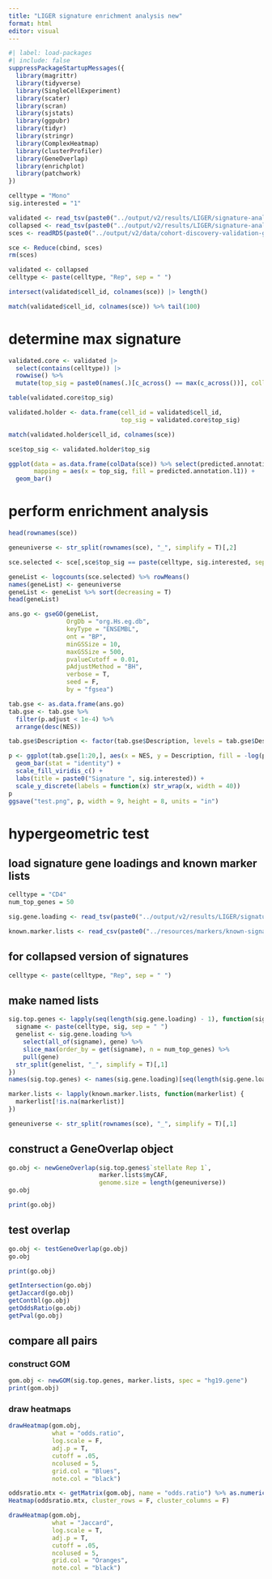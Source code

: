 ```yaml
---
title: "LIGER signature enrichment analysis new"
format: html
editor: visual
---
```


```r
#| label: load-packages
#| include: false
suppressPackageStartupMessages({
  library(magrittr)
  library(tidyverse)
  library(SingleCellExperiment)
  library(scater)
  library(scran)
  library(sjstats)
  library(ggpubr)
  library(tidyr)
  library(stringr)
  library(ComplexHeatmap)
  library(clusterProfiler)
  library(GeneOverlap)
  library(enrichplot)
  library(patchwork)
})
```

```r
celltype = "Mono"
sig.interested = "1"
```

```r
validated <- read_tsv(paste0("../output/v2/results/LIGER/signature-analysis/", celltype, "/loading-matrices/", celltype, "-signature-loading-validated.tsv"))
collapsed <- read_tsv(paste0("../output/v2/results/LIGER/signature-analysis/", celltype, "/loading-matrices/", celltype, "-signature-loading-collapsed.tsv"))
sces <- readRDS(paste0("../output/v2/data/cohort-discovery-validation-grouping/", celltype, "/scRNAseq-", celltype, "-scelist-discovery.rds"))
```

```r
sce <- Reduce(cbind, sces)
rm(sces)
```

```r
validated <- collapsed
celltype <- paste(celltype, "Rep", sep = " ")
```

```r
intersect(validated$cell_id, colnames(sce)) |> length()
```

```r
match(validated$cell_id, colnames(sce)) %>% tail(100)
```

# determine max signature
```r
validated.core <- validated |> 
  select(contains(celltype)) |>
  rowwise() %>%
  mutate(top_sig = paste0(names(.)[c_across() == max(c_across())], collapse = '_'))

table(validated.core$top_sig)
```

```r
validated.holder <- data.frame(cell_id = validated$cell_id,
                               top_sig = validated.core$top_sig)

match(validated.holder$cell_id, colnames(sce))

sce$top_sig <- validated.holder$top_sig
```

```r
ggplot(data = as.data.frame(colData(sce)) %>% select(predicted.annotation.l1, top_sig),
       mapping = aes(x = top_sig, fill = predicted.annotation.l1)) + 
  geom_bar()
```

# perform enrichment analysis
```r
head(rownames(sce))

geneuniverse <- str_split(rownames(sce), "_", simplify = T)[,2]
```

```r
sce.selected <- sce[,sce$top_sig == paste(celltype, sig.interested, sep = " ")]

geneList <- logcounts(sce.selected) %>% rowMeans()
names(geneList) <- geneuniverse
geneList <- geneList %>% sort(decreasing = T)
head(geneList)
```

```r
ans.go <- gseGO(geneList,
                OrgDb = "org.Hs.eg.db",
                keyType = "ENSEMBL",
                ont = "BP", 
                minGSSize = 10,
                maxGSSize = 500,
                pvalueCutoff = 0.01,
                pAdjustMethod = "BH",
                verbose = T,
                seed = F,
                by = "fgsea")
```

```r
tab.gse <- as.data.frame(ans.go)
tab.gse <- tab.gse %>%
  filter(p.adjust < 1e-4) %>%
  arrange(desc(NES))

tab.gse$Description <- factor(tab.gse$Description, levels = tab.gse$Description[order(tab.gse$NES)])

p <- ggplot(tab.gse[1:20,], aes(x = NES, y = Description, fill = -log(p.adjust))) + 
  geom_bar(stat = "identity") + 
  scale_fill_viridis_c() + 
  labs(title = paste0("Signature ", sig.interested)) +
  scale_y_discrete(labels = function(x) str_wrap(x, width = 40))
p
ggsave("test.png", p, width = 9, height = 8, units = "in")
```

# hypergeometric test
## load signature gene loadings and known marker lists
```r
celltype = "CD4"
num_top_genes = 50

sig.gene.loading <- read_tsv(paste0("../output/v2/results/LIGER/signature-analysis/", celltype, "/loading-matrices/", celltype, "-gene-loading-collapsed.tsv"))

known.marker.lists <- read_csv(paste0("../resources/markers/known-signature-markers/", celltype, "/Schalck_cell_state_marker_list.csv"))
```

## for collapsed version of signatures
```r
celltype <- paste(celltype, "Rep", sep = " ")
```

## make named lists
```r
sig.top.genes <- lapply(seq(length(sig.gene.loading) - 1), function(sig) {
  signame <- paste(celltype, sig, sep = " ")
  genelist <- sig.gene.loading %>% 
    select(all_of(signame), gene) %>% 
    slice_max(order_by = get(signame), n = num_top_genes) %>% 
    pull(gene)
  str_split(genelist, "_", simplify = T)[,1]
})
names(sig.top.genes) <- names(sig.gene.loading)[seq(length(sig.gene.loading)-1)]
```

```r
marker.lists <- lapply(known.marker.lists, function(markerlist) {
  markerlist[!is.na(markerlist)]
})
```

```r
geneuniverse <- str_split(rownames(sce), "_", simplify = T)[,1]
```

## construct a GeneOverlap object
```r
go.obj <- newGeneOverlap(sig.top.genes$`stellate Rep 1`,
                         marker.lists$myCAF,
                         genome.size = length(geneuniverse))
go.obj
```

```r
print(go.obj)
```

## test overlap
```r
go.obj <- testGeneOverlap(go.obj)
go.obj
```

```r
print(go.obj)
```

```r
getIntersection(go.obj)
getJaccard(go.obj)
getContbl(go.obj)
getOddsRatio(go.obj)
getPval(go.obj)
```

## compare all pairs
### construct GOM
```r
gom.obj <- newGOM(sig.top.genes, marker.lists, spec = "hg19.gene")
print(gom.obj)
```

### draw heatmaps
```r
drawHeatmap(gom.obj, 
            what = "odds.ratio", 
            log.scale = F, 
            adj.p = T, 
            cutoff = .05, 
            ncolused = 5, 
            grid.col = "Blues", 
            note.col = "black")
```

```r
oddsratio.mtx <- getMatrix(gom.obj, name = "odds.ratio") %>% as.numeric()
Heatmap(oddsratio.mtx, cluster_rows = F, cluster_columns = F)
```

```r
drawHeatmap(gom.obj, 
            what = "Jaccard", 
            log.scale = T, 
            adj.p = T, 
            cutoff = .05, 
            ncolused = 5, 
            grid.col = "Oranges", 
            note.col = "black")
```


